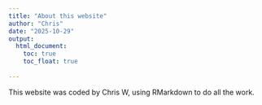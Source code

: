```yaml
---
title: "About this website"
author: "Chris"
date: "2025-10-29"
output: 
  html_document:
    toc: true
    toc_float: true
    
---
```


This website was coded by Chris W, using RMarkdown to do all the work.















































